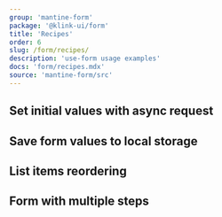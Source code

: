 ```yaml
---
group: 'mantine-form'
package: '@klink-ui/form'
title: 'Recipes'
order: 6
slug: /form/recipes/
description: 'use-form usage examples'
docs: 'form/recipes.mdx'
source: 'mantine-form/src'
---
```



## Set initial values with async request

<Demo data={FormDemos.asyncSetValues} />

## Save form values to local storage

<Demo data={FormDemos.localStorage} />

## List items reordering

<Demo data={FormDemos.dnd} />

## Form with multiple steps

<Demo data={FormDemos.stepper} />
